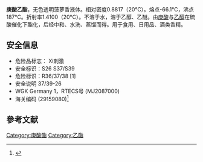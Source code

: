 {{chembox
| Verifiedfields = changed
| Watchedfields = changed
| verifiedrevid = 422120797
| Name = 庚酸乙酯
| ImageFile = Ethyl-heptanoate.svg

| ImageName = Ethyl heptanoate
| IUPACName = Ethyl heptanoate
| OtherNames = 葡萄子油;科涅克油;庚酸乙酯;正庚酸乙酯;水芹酸乙酯;天然庚酸乙酯;庚酸乙酯, 98+%;水芹酸乙酯,科涅克油,葡萄子油
|Section1={{Chembox Identifiers
| CASNo_Ref = {{cascite|correct|??}}
| CASNo = 106-30-9
| SMILES = CCCCCCC(OCC)=O
| PubChem = 7797
| ChemSpiderID_Ref = {{chemspidercite|changed|chemspider}}
| ChemSpiderID = 7509
| InChI = 1/C9H18O2/c1-3-5-6-7-8-9(10)11-4-2/h3-8H2,1-2H3
| InChIKey = TVQGDYNRXLTQAP-UHFFFAOYAW
| StdInChI_Ref = {{stdinchicite|changed|chemspider}}
| StdInChI = 1S/C9H18O2/c1-3-5-6-7-8-9(10)11-4-2/h3-8H2,1-2H3
| StdInChIKey_Ref = {{stdinchicite|changed|chemspider}}
| StdInChIKey = TVQGDYNRXLTQAP-UHFFFAOYSA-N
  }}
|Section2={{Chembox Properties
| Formula = C<sub>9</sub>H<sub>18</sub>O<sub>2</sub>
| MolarMass = 158.27 
| Density = 0.860 g/cm<sup>3</sup>
| MeltingPtC = −66
| BoilingPtC = 188-189
| Boiling_notes = 
}}
}}

'''庚酸乙酯'''，无色透明菠萝香液体。相对密度0.8817（20°C）。熔点-66.1°C，沸点187°C。折射率1.4100（20°C）。不溶于水，溶于乙醇、乙醚。由[[庚酸|庚酸]]与[[乙醇|乙醇]]在硫酸催化下酯化，后经中和、水洗、蒸馏而得。用于食用、日用品、酒类香精。

==安全信息==
* 危险品标志： Xi刺激
* 安全标识：S26 S37/S39
* 危险标识：R36/37/38 [1] 
* 安全说明 37/39-26 
* WGK Germany 1，RTECS号 (MJ2087000)
* 海关编码 (29159080)<ref>{{cite web|url=http://www.basechem.org/chemical/2008|title=庚酸乙酯 Ethyl heptanoate，物竞数据库|access-date=2022-03-07|archive-date=2022-03-07|archive-url=https://web.archive.org/web/20220307134317/http://www.basechem.org/chemical/2008}}</ref>

== 參考文献 == 
{{Reflist}}

[[Category:庚酸酯|Category:庚酸酯]]
[[Category:乙酯|Category:乙酯]]